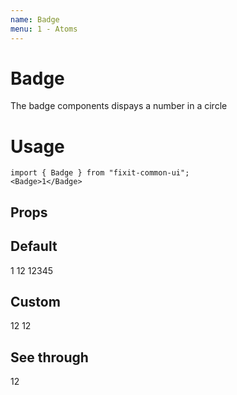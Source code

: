```yaml
---
name: Badge
menu: 1 - Atoms
---
```


# Badge
The badge components dispays a number in a circle

# Usage
```tsx
import { Badge } from "fixit-common-ui";
<Badge>1</Badge>
```

## Props
<Props of={Badge}></Props>

## Default
<Playground>
  <DoczContainer>
    <Badge>1</Badge>
    <Badge>12</Badge>
    <Badge>12345</Badge>
  </DoczContainer>
</Playground>

## Custom
<Playground>
  <DoczContainer>
    <Badge background="red" color="light">12</Badge>
    <Badge background="accent" border="primary" color="primary">12</Badge>
  </DoczContainer>
</Playground>

## See through
<Playground>
  <DoczContainer>
    <Badge opacity={.2} color="accent" background="accent">12</Badge>
  </DoczContainer>
</Playground>
